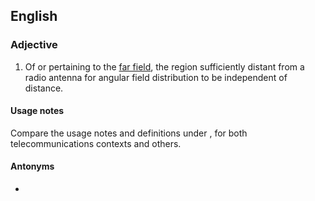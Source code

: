 ==English==

===Adjective===
{{en-adj|-|head=[[far]]-[[field]]}}

# {{lb|en|telecommunications}} Of or pertaining to the [[far-field|far field]], the region sufficiently distant from a radio antenna for angular field distribution to be independent of distance.

====Usage notes====
Compare the usage notes and definitions under {{m|en|near-field}}, for both telecommunications contexts and others.

====Antonyms====
* {{l|en|near-field}}